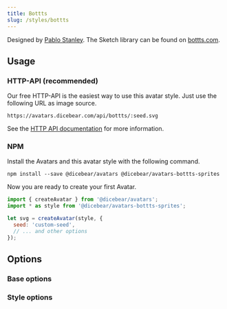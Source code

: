 ```yaml
---
title: Bottts
slug: /styles/bottts
---
```



<Examples style={style} />

Designed by [Pablo Stanley](https://www.pablostanley.com/). The Sketch library can be found on
[bottts.com](https://bottts.com/).

## Usage

### HTTP-API (recommended)

Our free HTTP-API is the easiest way to use this avatar style. Just use the following URL as image source.

    https://avatars.dicebear.com/api/bottts/:seed.svg

See the [HTTP API documentation](/docs/http-api) for more information.

### NPM

Install the Avatars and this avatar style with the following command.

    npm install --save @dicebear/avatars @dicebear/avatars-bottts-sprites

Now you are ready to create your first Avatar.

```js
import { createAvatar } from '@dicebear/avatars';
import * as style from '@dicebear/avatars-bottts-sprites';

let svg = createAvatar(style, {
  seed: 'custom-seed',
  // ... and other options
});
```

## Options

### Base options

<Options schema={coreSchema} />

### Style options

<Options schema={style.schema} />
